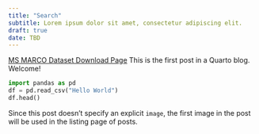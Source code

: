 ```yaml
---
title: "Search"
subtitle: Lorem ipsum dolor sit amet, consectetur adipiscing elit.
draft: true
date: TBD
---
```


[MS MARCO Dataset Download Page](https://microsoft.github.io/msmarco/Datasets)
This is the first post in a Quarto blog. Welcome!

```python
import pandas as pd
df = pd.read_csv("Hello World")
df.head()
```

Since this post doesn't specify an explicit `image`, the first image in the post will be used in the listing page of posts.